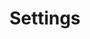 ---
title: 'Settings'
description: 'Display inline code and code blocks'
icon: 'gear'
tag: 'Project'
---